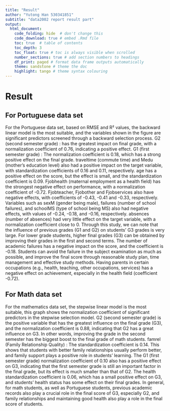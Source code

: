 ```yaml
---
title: "Result"
author: "Yutong Han 530341851"
subtitle: "data2002 report result part"
output:
  html_document:
    code_folding: hide  # don't change this
    code_download: true # embed .Rmd file
    toc: true  # table of contents
    toc_depth: 3
    toc_float: true # toc is always visible when scrolled
    number_sections: true # add section numbers to headings 
    df_print: paged # format data frame outputs automatically
    theme: sandstone # theme the doc
    highlight: tango # theme syntax colouring
---
```

# Result

## For Portuguese data set

For the Portuguese data set, based on RMSE and R² values, the backward linear model is the most suitable, and the variables shown in the figure are significant predictors screened through a backward selection process. G2 (second semester grade) : has the greatest impact on final grade, with a normalization coefficient of 0.76, indicating a positive effect. G1 (first semester grade) : The normalization coefficient is 0.18, which has a strong positive effect on the final grade. traveltime (commute time) and Medu (mother's education level) also had a positive impact on the target variable, with standardization coefficients of 0.16 and 0.11, respectively. age has a positive effect on the score, but the effect is small, and the standardization coefficient is 0.09. Fjobhealth (maternal employment as a health field) has the strongest negative effect on performance, with a normalization coefficient of -0.72. Fjobteacher, Fjobother and Fjobservices also have negative effects, with coefficients of -0.43, -0.41 and -0.33, respectively. Variables such as sexM (gender being male), failures (number of school failures), and schoolMS (type of school being MS) also had negative effects, with values of -0.24, -0.18, and -0.16, respectively. absences (number of absences) had very little effect on the target variable, with a normalization coefficient close to 0. Through this study, we can note that the influence of previous grades (G1 and G2) on students' G3 grades is very large. For lower grade students, higher final grades (G3) can be obtained by improving their grades in the first and second terms. The number of academic failures has a negative impact on the score, and the coefficient is -0.18. Students can avoid the failure in the subject examination as much as possible, and improve the final score through reasonable study plan, time management and effective study methods. Having parents in certain occupations (e.g., health, teaching, other occupations, services) has a negative effect on achievement, especially in the health field (coefficient -0.72).

## For Math data set

For the mathematics data set, the stepwise linear model is the most suitable, this graph shows the normalization coefficient of significant predictors in the stepwise selection model. G2 (second semester grade) is the positive variable that has the greatest influence on the final grade (G3), and the normalization coefficient is 0.88, indicating that G2 has a great influence on G3. In other words, improving the grade in the second semester has the biggest boost to the final grade of math students. famrel (Family Relationship Quality) : The standardization coefficient is 0.14. This shows that students with better family relationships usually perform better, and family support plays a positive role in students' learning. The G1 (first semester grade) normalization coefficient of 0.10 also has a positive effect on G3, indicating that the first semester grade is still an important factor in the final grade, but its effect is much smaller than that of G2. The health standardization coefficient is 0.06, which has a small positive effect on G3, and students' health status has some effect on their final grades. In general, for math students, as well as Portuguese students, previous academic records also play a crucial role in the final score of G3, especially G2, and family relationships and maintaining good health also play a role in the final score of students.
